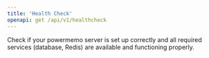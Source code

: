 ```yaml
---
title: 'Health Check'
openapi: get /api/v1/healthcheck
---
```


Check if your powermemo server is set up correctly and all required services (database, Redis) are available and functioning properly. 